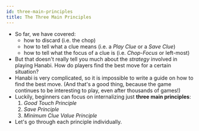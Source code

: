 ```yaml
---
id: three-main-principles
title: The Three Main Principles
---
```



<BeginnersGuideProgress id="three-main-principles" />

- So far, we have covered:
  - how to discard (i.e. the chop)
  - how to tell what a clue means (i.e. a _Play Clue_ or a _Save Clue_)
  - how to tell what the focus of a clue is (i.e. _Chop-Focus_ or left-most)
- But that doesn't really tell you much about the _strategy_ involved in playing Hanabi. How do players find the best move for a certain situation?
- Hanabi is very complicated, so it is impossible to write a guide on how to find the best move. (And that's a good thing, because the game continues to be interesting to play, even after thousands of games!)
- Luckily, beginners can focus on internalizing just **three main principles**:
  1. _Good Touch Principle_
  1. _Save Principle_
  1. _Minimum Clue Value Principle_
- Let's go through each principle individually.
